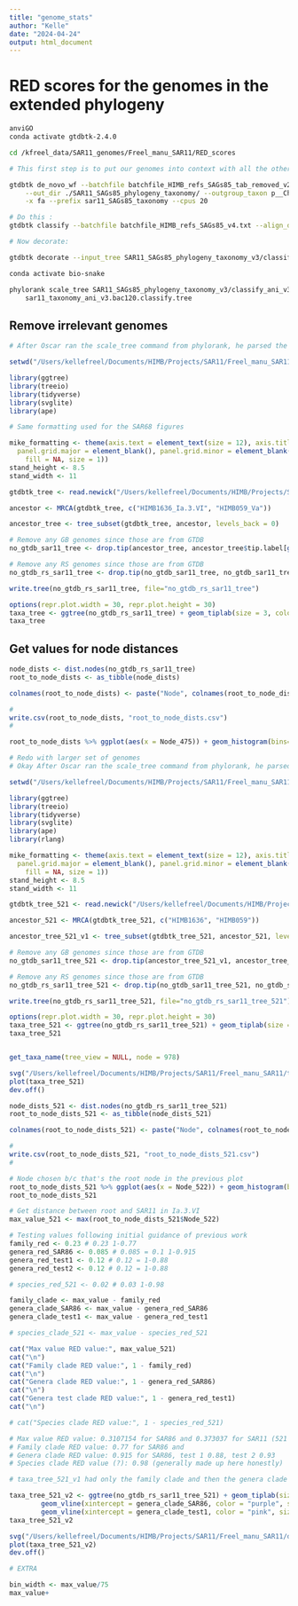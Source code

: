 ```yaml
---
title: "genome_stats"
author: "Kelle"
date: "2024-04-24"
output: html_document
---
```


# RED scores for the genomes in the extended phylogeny

```bash

anviGO
conda activate gtdbtk-2.4.0

cd /kfreel_data/SAR11_genomes/Freel_manu_SAR11/RED_scores

# This first step is to put our genomes into context with all the other groups out there currently used for classification in GTDBtk

gtdbtk de_novo_wf --batchfile batchfile_HIMB_refs_SAGs85_tab_removed_v2.txt --bac120_ms \
    --out_dir ./SAR11_SAGs85_phylogeny_taxonomy/ --outgroup_taxon p__Chloroflexota \
    -x fa --prefix sar11_SAGs85_taxonomy --cpus 20

# Do this :
gtdbtk classify --batchfile batchfile_HIMB_refs_SAGs85_v4.txt --align_dir SAR11_SAGs85_phylogeny_taxonomy_v3 --out_dir SAR11_SAGs85_phylogeny_taxonomy_v3/classify_ani_v3 -x fa --prefix sar11_SAGs85_taxonomy --mash_db SAR11_SAGs85_phylogeny_taxonomy_v3/gtdb-tk-r207.msh --cpus 20

# Now decorate:

gtdbtk decorate --input_tree SAR11_SAGs85_phylogeny_taxonomy_v3/classify_ani_v3/classify/sar11_SAGs85_taxonomy.bac120.classify.tree.4.tree --output_tree SAR11_SAGs85_phylogeny_taxonomy_v3/classify_ani_v3/classify/sar11_taxonomy.bac120.decorated.tree

conda activate bio-snake

phylorank scale_tree SAR11_SAGs85_phylogeny_taxonomy_v3/classify_ani_v3/classify/sar11_taxonomy.bac120.decorated.tree \
    sar11_taxonomy_ani_v3.bac120.classify.tree

```

## Remove irrelevant genomes

```r

# After Oscar ran the scale_tree command from phylorank, he parsed the resulting tree down to only the SAR86 clade, here we want to do the same thing but for the SAR11 clade, so first we're going to load some packages

setwd("/Users/kellefreel/Documents/HIMB/Projects/SAR11/Freel_manu_SAR11/")

library(ggtree)
library(treeio)
library(tidyverse)
library(svglite)
library(ape)

# Same formatting used for the SAR68 figures 

mike_formatting <- theme(axis.text = element_text(size = 12), axis.title = element_text(size = 12, face = "bold"), legend.text = element_text(size = 12),
  panel.grid.major = element_blank(), panel.grid.minor = element_blank(), panel.background = element_blank(), panel.border = element_rect(color = "black",
    fill = NA, size = 1))
stand_height <- 8.5
stand_width <- 11

gtdbtk_tree <- read.newick("/Users/kellefreel/Documents/HIMB/Projects/SAR11/Freel_manu_SAR11/data/RED_scores/sar11_phylogeny_red/sar11_phylogeny_red_v2/red_gtdbtk.bac120_v2.classify.tree")

ancestor <- MRCA(gtdbtk_tree, c("HIMB1636_Ia.3.VI", "HIMB059_Va"))

ancestor_tree <- tree_subset(gtdbtk_tree, ancestor, levels_back = 0)

# Remove any GB genomes since those are from GTDB
no_gtdb_sar11_tree <- drop.tip(ancestor_tree, ancestor_tree$tip.label[grep("GB_", ancestor_tree$tip.label)])

# Remove any RS genomes since those are from GTDB
no_gtdb_rs_sar11_tree <- drop.tip(no_gtdb_sar11_tree, no_gtdb_sar11_tree$tip.label[grep("RS_", no_gtdb_sar11_tree$tip.label)])

write.tree(no_gtdb_rs_sar11_tree, file="no_gtdb_rs_sar11_tree")

options(repr.plot.width = 30, repr.plot.height = 30)
taxa_tree <- ggtree(no_gtdb_rs_sar11_tree) + geom_tiplab(size = 3, color = "black") + theme_tree2() + geom_label2(aes(label = node))
taxa_tree

```

## Get values for node distances

```r

node_dists <- dist.nodes(no_gtdb_rs_sar11_tree)
root_to_node_dists <- as_tibble(node_dists)

colnames(root_to_node_dists) <- paste("Node", colnames(root_to_node_dists), sep = "_")

#
write.csv(root_to_node_dists, "root_to_node_dists.csv")
#

root_to_node_dists %>% ggplot(aes(x = Node_475)) + geom_histogram(bins=75) + ylab("Nodes") + mike_formatting

```


```r
# Redo with larger set of genomes 
# Okay After Oscar ran the scale_tree command from phylorank, he parsed the resulting tree down to only the SAR86 clade, here we want to do the same thing but for the SAR11 clade, so first we're going to load some packages

setwd("/Users/kellefreel/Documents/HIMB/Projects/SAR11/Freel_manu_SAR11/data/RED_scores/520_genomes_RED/")

library(ggtree)
library(treeio)
library(tidyverse)
library(svglite)
library(ape)
library(rlang)

mike_formatting <- theme(axis.text = element_text(size = 12), axis.title = element_text(size = 12, face = "bold"), legend.text = element_text(size = 12),
  panel.grid.major = element_blank(), panel.grid.minor = element_blank(), panel.background = element_blank(), panel.border = element_rect(color = "black",
    fill = NA, size = 1))
stand_height <- 8.5
stand_width <- 11

gtdbtk_tree_521 <- read.newick("/Users/kellefreel/Documents/HIMB/Projects/SAR11/Freel_manu_SAR11/data/RED_scores/520_genomes_RED/sar11_SAGs85_taxonomy_520_v1.bac120.classify.tree")

ancestor_521 <- MRCA(gtdbtk_tree_521, c("HIMB1636", "HIMB059"))

ancestor_tree_521_v1 <- tree_subset(gtdbtk_tree_521, ancestor_521, levels_back = 0) # Wow struggle bus b/c I didn't update the "ancestor" input :|

# Remove any GB genomes since those are from GTDB
no_gtdb_sar11_tree_521 <- drop.tip(ancestor_tree_521_v1, ancestor_tree_521_v1$tip.label[grep("GB_", ancestor_tree_521_v1$tip.label)])

# Remove any RS genomes since those are from GTDB
no_gtdb_rs_sar11_tree_521 <- drop.tip(no_gtdb_sar11_tree_521, no_gtdb_sar11_tree_521$tip.label[grep("RS_", no_gtdb_sar11_tree_521$tip.label)])

write.tree(no_gtdb_rs_sar11_tree_521, file="no_gtdb_rs_sar11_tree_521")

options(repr.plot.width = 30, repr.plot.height = 30)
taxa_tree_521 <- ggtree(no_gtdb_rs_sar11_tree_521) + geom_tiplab(size = 3, color = "black") + theme_tree2() + geom_label2(aes(label = node))
taxa_tree_521


get_taxa_name(tree_view = NULL, node = 978)

svg("/Users/kellefreel/Documents/HIMB/Projects/SAR11/Freel_manu_SAR11/taxa_tree_521.svg", width = 25, height = 50, pointsize = 8)
plot(taxa_tree_521)
dev.off()  

```


```r

node_dists_521 <- dist.nodes(no_gtdb_rs_sar11_tree_521)
root_to_node_dists_521 <- as_tibble(node_dists_521)

colnames(root_to_node_dists_521) <- paste("Node", colnames(root_to_node_dists_521), sep = "_")

#
write.csv(root_to_node_dists_521, "root_to_node_dists_521.csv")
#

# Node chosen b/c that's the root node in the previous plot 
root_to_node_dists_521 %>% ggplot(aes(x = Node_522)) + geom_histogram(bins=75) + ylab("Nodes") + mike_formatting
root_to_node_dists_521

```


```r

# Get distance between root and SAR11 in Ia.3.VI 
max_value_521 <- max(root_to_node_dists_521$Node_522)

# Testing values following initial guidance of previous work
family_red <- 0.23 # 0.23 1-0.77
genera_red_SAR86 <- 0.085 # 0.085 = 0.1 1-0.915
genera_red_test1 <- 0.12 # 0.12 = 1-0.88   
genera_red_test2 <- 0.12 # 0.12 = 1-0.88 

# species_red_521 <- 0.02 # 0.03 1-0.98

family_clade <- max_value - family_red
genera_clade_SAR86 <- max_value - genera_red_SAR86
genera_clade_test1 <- max_value - genera_red_test1

# species_clade_521 <- max_value - species_red_521

cat("Max value RED value:", max_value_521)
cat("\n")
cat("Family clade RED value:", 1 - family_red)
cat("\n")
cat("Genera clade RED value:", 1 - genera_red_SAR86)
cat("\n")
cat("Genera test clade RED value:", 1 - genera_red_test1)
cat("\n")

# cat("Species clade RED value:", 1 - species_red_521)

# Max value RED value: 0.3107154 for SAR86 and 0.373037 for SAR11 (521 genomes) (was previously 0.393719065)
# Family clade RED value: 0.77 for SAR86 and 
# Genera clade RED value: 0.915 for SAR86, test 1 0.88, test 2 0.93
# Species clade RED value (?): 0.98 (generally made up here honestly)

# taxa_tree_521_v1 had only the family clade and then the genera clade SAR86 on it, attempting to add an additional line

taxa_tree_521_v2 <- ggtree(no_gtdb_rs_sar11_tree_521) + geom_tiplab(size = 2, color = "black") + theme_tree2() + geom_vline(xintercept = family_clade, color = "green" , size=2) + 
        geom_vline(xintercept = genera_clade_SAR86, color = "purple", size =2) +
        geom_vline(xintercept = genera_clade_test1, color = "pink", size =2) 
taxa_tree_521_v2

svg("/Users/kellefreel/Documents/HIMB/Projects/SAR11/Freel_manu_SAR11/data/RED_scores/520_genomes_RED/taxa_tree_lines_521_v2.svg", width = 25, height = 50, pointsize = 8)
plot(taxa_tree_521_v2)
dev.off()  

# EXTRA

bin_width <- max_value/75
max_value+

```

